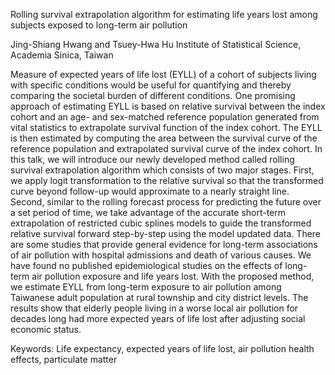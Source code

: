 Rolling survival extrapolation algorithm for estimating life years lost
among subjects exposed to long-term air pollution

Jing-Shiang Hwang and Tsuey-Hwa Hu Institute of Statistical Science,
Academia Sinica, Taiwan

Measure of expected years of life lost (EYLL) of a cohort of subjects
living with specific conditions would be useful for quantifying and
thereby comparing the societal burden of different conditions. One
promising approach of estimating EYLL is based on relative survival
between the index cohort and an age- and sex-matched reference
population generated from vital statistics to extrapolate survival
function of the index cohort. The EYLL is then estimated by computing
the area between the survival curve of the reference population and
extrapolated survival curve of the index cohort. In this talk, we will
introduce our newly developed method called rolling survival
extrapolation algorithm which consists of two major stages. First, we
apply logit transformation to the relative survival so that the
transformed curve beyond follow-up would approximate to a nearly
straight line. Second, similar to the rolling forecast process for
predicting the future over a set period of time, we take advantage of
the accurate short-term extrapolation of restricted cubic splines models
to guide the transformed relative survival forward step-by-step using
the model updated data. There are some studies that provide general
evidence for long-term associations of air pollution with hospital
admissions and death of various causes. We have found no published
epidemiological studies on the effects of long-term air pollution
exposure and life years lost. With the proposed method, we estimate EYLL
from long-term exposure to air pollution among Taiwanese adult
population at rural township and city district levels. The results show
that elderly people living in a worse local air pollution for decades
long had more expected years of life lost after adjusting social
economic status.

Keywords: Life expectancy, expected years of life lost, air pollution
health effects, particulate matter
